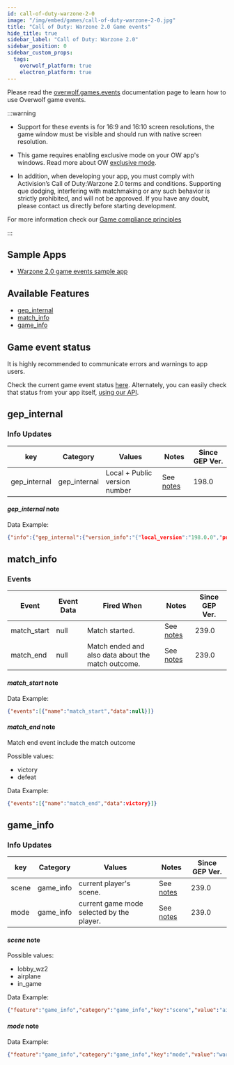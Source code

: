 ```yaml
---
id: call-of-duty-warzone-2-0
image: "/img/embed/games/call-of-duty-warzone-2-0.jpg"
title: "Call of Duty: Warzone 2.0 Game events"
hide_title: true
sidebar_label: "Call of Duty: Warzone 2.0"
sidebar_position: 0
sidebar_custom_props:
  tags:
    overwolf_platform: true
    electron_platform: true
---
```


<!-- GENERATED USING /scripts/generate.js -->

<head>
  <meta name="keywords" content="API for Call of Duty: Warzone 2.0, Call of Duty: Warzone 2.0 API, SDK for Call of Duty: Warzone 2.0, Call of Duty: Warzone 2.0 SDK"/>
</head>

<GameInfo gameId={223281} page="docs" />

Please read the [overwolf.games.events](/api/live-game-data) documentation page to learn how to use Overwolf game events.

:::warning

* Support for these events is for 16:9 and 16:10 screen resolutions, the game window must be visible and should run with native screen resolution. 

* This game requires enabling exclusive mode on your OW app's windows. Read more about OW [exclusive mode](/topics/best-practices/exclusive-mode).

* In addition, when developing your app, you must comply with Activision’s Call of Duty:Warzone 2.0 terms and conditions. Supporting que dodging, interfering with matchmaking or any such behavior is strictly prohibited, and will not be approved. If you have any doubt, please contact us directly before starting development.

For more information check our [Game compliance principles](/start/getting-started/game-compliance)

:::

## Sample Apps
* [Warzone 2.0 game events sample app](https://github.com/overwolf/events-sample-app)

## Available Features

* [gep_internal](#gep_internal)
* [match_info](#match_info)
* [game_info](#game_info)

## Game event status

It is highly recommended to communicate errors and warnings to app users. 

Check the current game event status [here](/status/). Alternately, you can easily check that status from your app itself, [using our API](/topics/using-events/how-to-check-events-status-from-app).

## gep_internal

### Info Updates

key          | Category    | Values                    | Notes                 | Since GEP Ver. |
------------ | ------------| ------------------------- | --------------------- | ------------- | 
gep_internal | gep_internal| Local + Public version number|See [notes](#gep_internal-note)|   198.0       |

#### *gep_internal* note

Data Example:

```json
{"info":{"gep_internal":{"version_info":"{"local_version":"198.0.0","public_version":"198.0.0","is_updated":true}"}},"feature":"gep_internal"}
```

## match_info

### Events

Event        | Event Data        | Fired When   | Notes              | Since GEP Ver. |
-------------| ------------------| ------------ | ------------------ | ---------------|
match_start  | null              | Match started.| See [notes](#match_start-note)     | 239.0 |
match_end    | null              | Match ended and also data about the match outcome. | See [notes](#match_end-note)        | 239.0 |


#### *match_start* note

Data Example:

```json
{"events":[{"name":"match_start","data":null}]}
```

#### *match_end* note

Match end event include the match outcome

Possible values:
* victory
* defeat

Data Example:

```json
{"events":[{"name":"match_end","data":victory}]}
```

## game_info

### Info Updates

key          | Category    | Values                    | Notes                 | Since GEP Ver. |
------------ | ------------| ------------------------- | --------------------- | ------------- | 
scene| game_info   | current player's scene. |See [notes](#scene-note)|   239.0       |
mode| game_info   | current game mode selected by the player. |See [notes](#mode-note)|   239.0       |

#### *scene* note

Possible values:
* lobby_wz2
* airplane
* in_game

Data Example:

```json
{"feature":"game_info","category":"game_info","key":"scene","value":"airplane"}
```

#### *mode* note

Data Example:

```json
{"feature":"game_info","category":"game_info","key":"mode","value":"warzone"}
```

